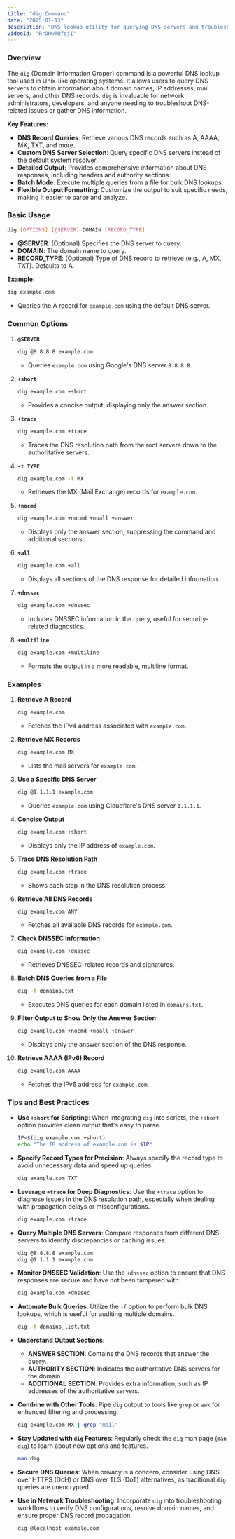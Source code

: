 ```yaml
---
title: "dig Command"
date: "2025-01-13"
description: "DNS lookup utility for querying DNS servers and troubleshooting DNS issues."
videoId: "RrOHwTQfqjI"
---
```


### Overview

The `dig` (Domain Information Groper) command is a powerful DNS lookup tool used in Unix-like operating systems. It allows users to query DNS servers to obtain information about domain names, IP addresses, mail servers, and other DNS records. `dig` is invaluable for network administrators, developers, and anyone needing to troubleshoot DNS-related issues or gather DNS information.

**Key Features:**
- **DNS Record Queries**: Retrieve various DNS records such as A, AAAA, MX, TXT, and more.
- **Custom DNS Server Selection**: Query specific DNS servers instead of the default system resolver.
- **Detailed Output**: Provides comprehensive information about DNS responses, including headers and authority sections.
- **Batch Mode**: Execute multiple queries from a file for bulk DNS lookups.
- **Flexible Output Formatting**: Customize the output to suit specific needs, making it easier to parse and analyze.

### Basic Usage

```bash
dig [OPTIONS] [@SERVER] DOMAIN [RECORD_TYPE]
```

- **@SERVER**: (Optional) Specifies the DNS server to query.
- **DOMAIN**: The domain name to query.
- **RECORD_TYPE**: (Optional) Type of DNS record to retrieve (e.g., A, MX, TXT). Defaults to A.

**Example:**
```bash
dig example.com
```
- Queries the A record for `example.com` using the default DNS server.

### Common Options

1. **`@SERVER`**
   ```bash
   dig @8.8.8.8 example.com
   ```
   - Queries `example.com` using Google's DNS server `8.8.8.8`.

2. **`+short`**
   ```bash
   dig example.com +short
   ```
   - Provides a concise output, displaying only the answer section.

3. **`+trace`**
   ```bash
   dig example.com +trace
   ```
   - Traces the DNS resolution path from the root servers down to the authoritative servers.

4. **`-t TYPE`**
   ```bash
   dig example.com -t MX
   ```
   - Retrieves the MX (Mail Exchange) records for `example.com`.

5. **`+nocmd`**
   ```bash
   dig example.com +nocmd +noall +answer
   ```
   - Displays only the answer section, suppressing the command and additional sections.

6. **`+all`**
   ```bash
   dig example.com +all
   ```
   - Displays all sections of the DNS response for detailed information.

7. **`+dnssec`**
   ```bash
   dig example.com +dnssec
   ```
   - Includes DNSSEC information in the query, useful for security-related diagnostics.

8. **`+multiline`**
   ```bash
   dig example.com +multiline
   ```
   - Formats the output in a more readable, multiline format.

### Examples

1. **Retrieve A Record**
   ```bash
   dig example.com
   ```
   - Fetches the IPv4 address associated with `example.com`.

2. **Retrieve MX Records**
   ```bash
   dig example.com MX
   ```
   - Lists the mail servers for `example.com`.

3. **Use a Specific DNS Server**
   ```bash
   dig @1.1.1.1 example.com
   ```
   - Queries `example.com` using Cloudflare's DNS server `1.1.1.1`.

4. **Concise Output**
   ```bash
   dig example.com +short
   ```
   - Displays only the IP address of `example.com`.

5. **Trace DNS Resolution Path**
   ```bash
   dig example.com +trace
   ```
   - Shows each step in the DNS resolution process.

6. **Retrieve All DNS Records**
   ```bash
   dig example.com ANY
   ```
   - Fetches all available DNS records for `example.com`.

7. **Check DNSSEC Information**
   ```bash
   dig example.com +dnssec
   ```
   - Retrieves DNSSEC-related records and signatures.

8. **Batch DNS Queries from a File**
   ```bash
   dig -f domains.txt
   ```
   - Executes DNS queries for each domain listed in `domains.txt`.

9. **Filter Output to Show Only the Answer Section**
   ```bash
   dig example.com +nocmd +noall +answer
   ```
   - Displays only the answer section of the DNS response.

10. **Retrieve AAAA (IPv6) Record**
    ```bash
    dig example.com AAAA
    ```
    - Fetches the IPv6 address for `example.com`.

### Tips and Best Practices

- **Use `+short` for Scripting**: When integrating `dig` into scripts, the `+short` option provides clean output that's easy to parse.
  ```bash
  IP=$(dig example.com +short)
  echo "The IP address of example.com is $IP"
  ```

- **Specify Record Types for Precision**: Always specify the record type to avoid unnecessary data and speed up queries.
  ```bash
  dig example.com TXT
  ```

- **Leverage `+trace` for Deep Diagnostics**: Use the `+trace` option to diagnose issues in the DNS resolution path, especially when dealing with propagation delays or misconfigurations.
  ```bash
  dig example.com +trace
  ```

- **Query Multiple DNS Servers**: Compare responses from different DNS servers to identify discrepancies or caching issues.
  ```bash
  dig @8.8.8.8 example.com
  dig @1.1.1.1 example.com
  ```

- **Monitor DNSSEC Validation**: Use the `+dnssec` option to ensure that DNS responses are secure and have not been tampered with.
  ```bash
  dig example.com +dnssec
  ```

- **Automate Bulk Queries**: Utilize the `-f` option to perform bulk DNS lookups, which is useful for auditing multiple domains.
  ```bash
  dig -f domains_list.txt
  ```

- **Understand Output Sections**:
  - **ANSWER SECTION**: Contains the DNS records that answer the query.
  - **AUTHORITY SECTION**: Indicates the authoritative DNS servers for the domain.
  - **ADDITIONAL SECTION**: Provides extra information, such as IP addresses of the authoritative servers.

- **Combine with Other Tools**: Pipe `dig` output to tools like `grep` or `awk` for enhanced filtering and processing.
  ```bash
  dig example.com MX | grep "mail"
  ```

- **Stay Updated with `dig` Features**: Regularly check the `dig` man page (`man dig`) to learn about new options and features.
  ```bash
  man dig
  ```

- **Secure DNS Queries**: When privacy is a concern, consider using DNS over HTTPS (DoH) or DNS over TLS (DoT) alternatives, as traditional `dig` queries are unencrypted.

- **Use in Network Troubleshooting**: Incorporate `dig` into troubleshooting workflows to verify DNS configurations, resolve domain names, and ensure proper DNS record propagation.
  ```bash
  dig @localhost example.com
  ```